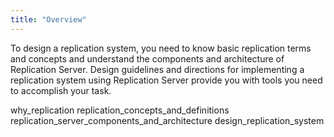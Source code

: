 ```yaml
---
title: "Overview"
---
```


<div id="overview" class="registered_link"></div>

To design a replication system, you need to know basic replication terms and concepts and understand the components and architecture of Replication Server. Design guidelines and directions for implementing a replication system using Replication Server provide you with tools you need to accomplish your task.

<div class="toctree" maxdepth="4">

why_replication replication_concepts_and_definitions replication_server_components_and_architecture design_replication_system

</div>
